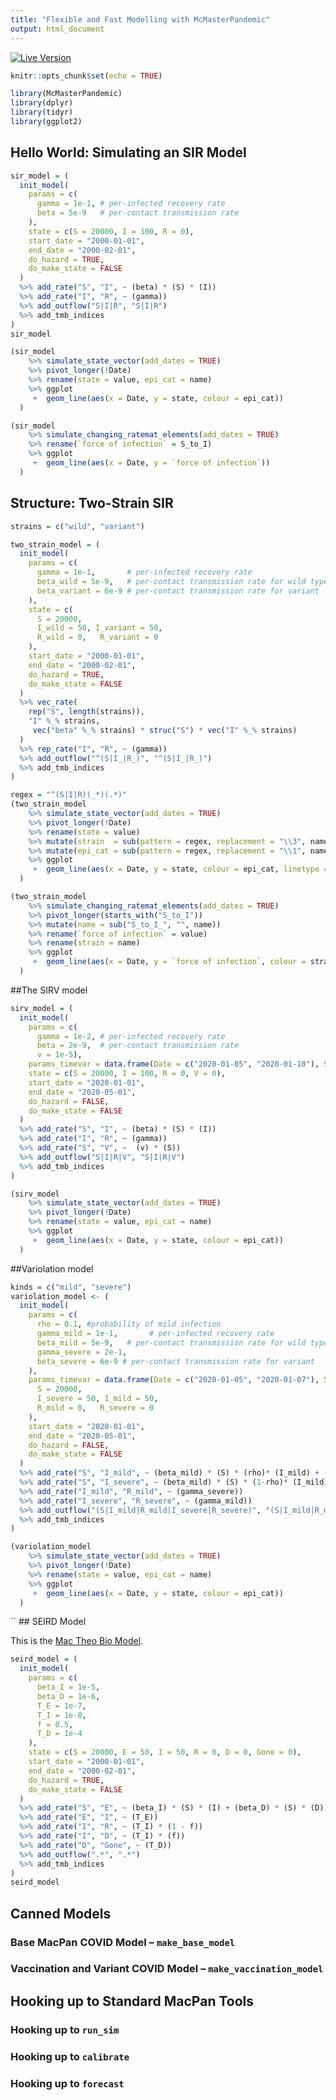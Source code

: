 ```yaml
---
title: "Flexible and Fast Modelling with McMasterPandemic"
output: html_document
---
```


[![Live
Version](https://img.shields.io/static/v1.svg?label=Updated&message=`r Sys.Date()`&color=blue)](https://canmod.net/misc/flex_intro)

```r
knitr::opts_chunk$set(echo = TRUE)
```

```r
library(McMasterPandemic)
library(dplyr)
library(tidyr)
library(ggplot2)
```

## Hello World: Simulating an SIR Model

```r
sir_model = (
  init_model(
    params = c(
      gamma = 1e-1, # per-infected recovery rate
      beta = 5e-9   # per-contact transmission rate
    ),
    state = c(S = 20000, I = 100, R = 0),
    start_date = "2000-01-01",
    end_date = "2000-02-01",
    do_hazard = TRUE,
    do_make_state = FALSE
  )
  %>% add_rate("S", "I", ~ (beta) * (S) * (I))
  %>% add_rate("I", "R", ~ (gamma))
  %>% add_outflow("S|I|R", "S|I|R")
  %>% add_tmb_indices
)
sir_model
```

```r
(sir_model
    %>% simulate_state_vector(add_dates = TRUE)
    %>% pivot_longer(!Date)
    %>% rename(state = value, epi_cat = name)
    %>% ggplot
     +  geom_line(aes(x = Date, y = state, colour = epi_cat))
  )
```

```r
(sir_model
    %>% simulate_changing_ratemat_elements(add_dates = TRUE)
    %>% rename(`force of infection` = S_to_I)
    %>% ggplot
     +  geom_line(aes(x = Date, y = `force of infection`))
  )
```

## Structure: Two-Strain SIR

```r

strains = c("wild", "variant")

two_strain_model = (
  init_model(
    params = c(
      gamma = 1e-1,       # per-infected recovery rate
      beta_wild = 5e-9,   # per-contact transmission rate for wild type
      beta_variant = 6e-9 # per-contact transmission rate for variant
    ),
    state = c(
      S = 20000, 
      I_wild = 50, I_variant = 50,
      R_wild = 0,   R_variant = 0
    ),
    start_date = "2000-01-01",
    end_date = "2000-02-01",
    do_hazard = TRUE,
    do_make_state = FALSE
  )
  %>% vec_rate(
    rep("S", length(strains)),
    "I" %_% strains, 
     vec("beta" %_% strains) * struc("S") * vec("I" %_% strains)
  )
  %>% rep_rate("I", "R", ~ (gamma))
  %>% add_outflow("^(S|I_|R_)", "^(S|I_|R_)")
  %>% add_tmb_indices
)
```

```r
regex = "^(S|I|R)(_*)(.*)"
(two_strain_model
    %>% simulate_state_vector(add_dates = TRUE)
    %>% pivot_longer(!Date)
    %>% rename(state = value)
    %>% mutate(strain  = sub(pattern = regex, replacement = "\\3", name))
    %>% mutate(epi_cat = sub(pattern = regex, replacement = "\\1", name))
    %>% ggplot
     +  geom_line(aes(x = Date, y = state, colour = epi_cat, linetype = strain))
  )
```

```r
(two_strain_model
    %>% simulate_changing_ratemat_elements(add_dates = TRUE)
    %>% pivot_longer(starts_with("S_to_I"))
    %>% mutate(name = sub("S_to_I_", "", name))
    %>% rename(`force of infection` = value)
    %>% rename(strain = name)
    %>% ggplot
     +  geom_line(aes(x = Date, y = `force of infection`, colour = strain))
  )
```

##The SIRV model

```r

sirv_model = (
  init_model(
    params = c(
      gamma = 1e-2, # per-infected recovery rate
      beta = 2e-9,  # per-contact transmission rate
      v = 1e-5),
    params_timevar = data.frame(Date = c("2020-01-05", "2020-01-10"), Symbol = c("v", "v"),  Value = c(0.1, 2), Type = c("rel_orig", "rel_orig")),
    state = c(S = 20000, I = 100, R = 0, V = 0),
    start_date = "2020-01-01",
    end_date = "2020-05-01",
    do_hazard = FALSE,
    do_make_state = FALSE
  )
  %>% add_rate("S", "I", ~ (beta) * (S) * (I))
  %>% add_rate("I", "R", ~ (gamma))
  %>% add_rate("S", "V", ~  (v) * (S))
  %>% add_outflow("S|I|R|V", "S|I|R|V")
  %>% add_tmb_indices
)

(sirv_model
    %>% simulate_state_vector(add_dates = TRUE)
    %>% pivot_longer(!Date)
    %>% rename(state = value, epi_cat = name)
    %>% ggplot
     +  geom_line(aes(x = Date, y = state, colour = epi_cat))
  )

```


##Variolation model

```r
kinds = c("mild", "severe")
variolation_model <- (
  init_model(
    params = c(
      rho = 0.1, #probability of mild infection
      gamma_mild = 1e-1,       # per-infected recovery rate
      beta_mild = 5e-9,   # per-contact transmission rate for wild type
      gamma_severe = 2e-1,
      beta_severe = 6e-9 # per-contact transmission rate for variant
    ),
    params_timevar = data.frame(Date = c("2020-01-05", "2020-01-07"), Symbol = c("rho", "beta_mild"),  Value = c(0.9, 3), Type = c("abs", "rel_orig")),    state = c(
      S = 20000, 
      I_severe = 50, I_mild = 50,
      R_mild = 0,   R_severe = 0
    ),
    start_date = "2020-01-01",
    end_date = "2020-05-01",
    do_hazard = FALSE,
    do_make_state = FALSE
  )
  %>% add_rate("S", "I_mild", ~ (beta_mild) * (S) * (rho)* (I_mild) + (beta_mild) * (S) * (rho)* (I_severe))
  %>% add_rate("S", "I_severe", ~ (beta_mild) * (S) * (1-rho)* (I_mild) + (beta_mild) * (S) * (1-rho)* (I_severe))
  %>% add_rate("I_mild", "R_mild", ~ (gamma_severe))
  %>% add_rate("I_severe", "R_severe", ~ (gamma_mild))
  %>% add_outflow("(S|I_mild|R_mild|I_severe|R_severe)", "(S|I_mild|R_mild|I_severe|R_severe)")
  %>% add_tmb_indices
)

(variolation_model
    %>% simulate_state_vector(add_dates = TRUE)
    %>% pivot_longer(!Date)
    %>% rename(state = value, epi_cat = name)
    %>% ggplot
     +  geom_line(aes(x = Date, y = state, colour = epi_cat))
  )

```

``
## SEIRD Model

This is the [Mac Theo Bio Model](https://github.com/mac-theobio/mac-theobio.github.io/blob/master/seird.jpg).

```r
seird_model = (
  init_model(
    params = c(
      beta_I = 1e-5,
      beta_D = 1e-6,
      T_E = 1e-7,
      T_I = 1e-8,
      f = 0.5,
      T_D = 1e-4
    ),
    state = c(S = 20000, E = 50, I = 50, R = 0, D = 0, Gone = 0),
    start_date = "2000-01-01",
    end_date = "2000-02-01",
    do_hazard = TRUE,
    do_make_state = FALSE
  )
  %>% add_rate("S", "E", ~ (beta_I) * (S) * (I) + (beta_D) * (S) * (D))
  %>% add_rate("E", "I", ~ (T_E))
  %>% add_rate("I", "R", ~ (T_I) * (1 - f))
  %>% add_rate("I", "D", ~ (T_I) * (f))
  %>% add_rate("D", "Gone", ~ (T_D))
  %>% add_outflow(".*", ".*")
  %>% add_tmb_indices
)
seird_model
```

## Canned Models

### Base MacPan COVID Model -- `make_base_model`

### Vaccination and Variant COVID Model -- `make_vaccination_model`

## Hooking up to Standard MacPan Tools

### Hooking up to `run_sim`

### Hooking up to `calibrate`

### Hooking up to `forecast`
